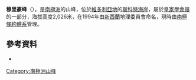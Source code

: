 {{coord|78|8|S|163|48|E|display=title}}

'''穆里豪峰'''（{{lang-en|Murihau Peak}}），是[[南極洲|南極洲]]的山峰，位於[[維多利亞地|維多利亞地]]的[[斯科特海岸|斯科特海岸]]，屬於[[皇家學會嶺|皇家學會嶺]]的一部分，海拔高度2,026米，在1994年由[[新西蘭|新西蘭]]地理委員會命名，現時由[[南極條約體系|南極條約體系]]管理。

==參考資料==
*{{usgs-gazetteer}}

{{DEFAULTSORT:Murihau Peak}}
[[Category:南極洲山峰|Category:南極洲山峰]]


{{ScottCoast-geo-stub}}